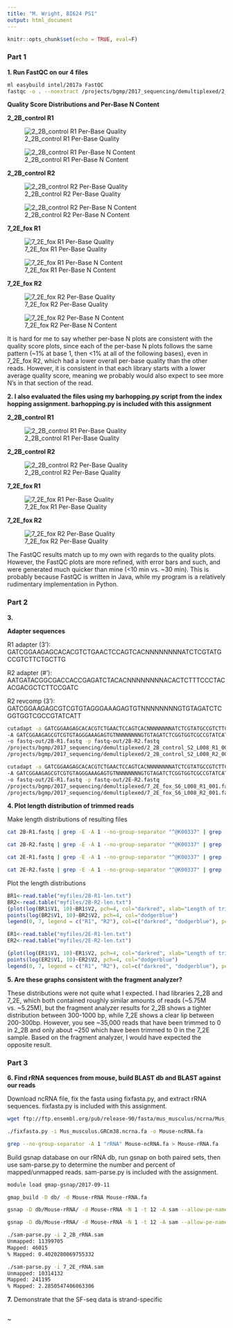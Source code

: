 ```yaml
---
title: "M. Wright, BI624 PS1"
output: html_document
---
```


```r
knitr::opts_chunk$set(echo = TRUE, eval=F)
```

### Part 1

**1. Run FastQC on our 4 files**

```bash
ml easybuild intel/2017a FastQC
fastqc -o . --noextract /projects/bgmp/2017_sequencing/demultiplexed/2_2B_control_S2_L008_R1_001.fastq.gz /projects/bgmp/2017_sequencing/demultiplexed/2_2B_control_S2_L008_R2_001.fastq.gz /projects/bgmp/2017_sequencing/demultiplexed/7_2E_fox_S6_L008_R1_001.fastq.gz /projects/bgmp/2017_sequencing/demultiplexed/7_2E_fox_S6_L008_R2_001.fastq.gz 

```

**Quality Score Distributions and Per-Base N Content**

**2_2B_control R1**

![2_2B_control R1 Per-Base Quality](fastqc-files/images/2B-R1/per_base_quality.png)

![2_2B_control R1 Per-Base N Content](fastqc-files/images/2B-R1/per_base_n_content.png)

**2_2B_control R2**

![2_2B_control R2 Per-Base Quality](fastqc-files/images/2B-R2/per_base_quality.png)

![2_2B_control R2 Per-Base N Content](fastqc-files/images/2B-R2/per_base_n_content.png)

**7_2E_fox R1**

![7_2E_fox R1 Per-Base Quality](fastqc-files/images/2E-R1/per_base_quality.png)

![7_2E_fox R1 Per-Base N Content](fastqc-files/images/2E-R1/per_base_n_content.png)

**7_2E_fox R2**

![7_2E_fox R2 Per-Base Quality](fastqc-files/images/2E-R2/per_base_quality.png)

![7_2E_fox R2 Per-Base N Content](fastqc-files/images/2E-R2/per_base_n_content.png)

It is hard for me to say whether per-base N plots are consistent with the quality score plots, since each of the per-base N plots follows the same pattern (~1% at base 1, then <1% at all of the following bases), even in 7_2E_fox R2, which had a lower overall per-base quality than the other reads. However, it is consistent in that each library starts with a lower average quality score, meaning we probably would also expect to see more N's in that section of the read.

**2. I also evaluated the files using my barhopping.py script from the index hopping assignment. barhopping.py is included with this assignment**

**2_2B_control R1**

![2_2B_control R1 Per-Base Quality](myfiles/2BR1qual.png)

**2_2B_control R2**

![2_2B_control R2 Per-Base Quality](myfiles/2BR2qual.png)

**7_2E_fox R1**

![7_2E_fox R1 Per-Base Quality](myfiles/2ER1qual.png)

**7_2E_fox R2**

![7_2E_fox R2 Per-Base Quality](myfiles/2ER2qual.png)



The FastQC results match up to my own with regards to the quality plots. However, the FastQC plots are more refined, with error bars and such, and were generated much quicker than mine (<10 min vs. ~30 min). This is probably because FastQC is written in Java, while my program is a relatively rudimentary implementation in Python.

### Part 2

**3.** 

**Adapter sequences**

R1 adapter (3'): GATCGGAAGAGCACACGTCTGAACTCCAGTCACNNNNNNNNATCTCGTATGCCGTCTTCTGCTTG

R2 adapter (#'): AATGATACGGCGACCACCGAGATCTACACNNNNNNNNACACTCTTTCCCTACACGACGCTCTTCCGATC

R2 revcomp (3'): GATCGGAAGAGCGTCGTGTAGGGAAAGAGTGTNNNNNNNNGTGTAGATCTCGGTGGTCGCCGTATCATT

```bash
cutadapt -a GATCGGAAGAGCACACGTCTGAACTCCAGTCACNNNNNNNNATCTCGTATGCCGTCTTCTGCTTG
-A GATCGGAAGAGCGTCGTGTAGGGAAAGAGTGTNNNNNNNNGTGTAGATCTCGGTGGTCGCCGTATCATT
-o fastq-out/2B-R1.fastq -p fastq-out/2B-R2.fastq
/projects/bgmp/2017_sequencing/demultiplexed/2_2B_control_S2_L008_R1_001.fastq.gz 
/projects/bgmp/2017_sequencing/demultiplexed/2_2B_control_S2_L008_R2_001.fastq.gz 

cutadapt -a GATCGGAAGAGCACACGTCTGAACTCCAGTCACNNNNNNNNATCTCGTATGCCGTCTTCTGCTTG
-A GATCGGAAGAGCGTCGTGTAGGGAAAGAGTGTNNNNNNNNGTGTAGATCTCGGTGGTCGCCGTATCATT
-o fastq-out/2E-R1.fastq -p fastq-out/2E-R2.fastq
/projects/bgmp/2017_sequencing/demultiplexed/7_2E_fox_S6_L008_R1_001.fastq.gz
/projects/bgmp/2017_sequencing/demultiplexed/7_2E_fox_S6_L008_R2_001.fastq.gz
```

**4. Plot length distribution of trimmed reads**

Make length distributions of resulting files

```bash
cat 2B-R1.fastq | grep -E -A 1 --no-group-separator "^@K00337" | grep -v "^@K00337" | awk '{print length($0);}' | sort | uniq -c > 2B-R1-len.txt

cat 2B-R2.fastq | grep -E -A 1 --no-group-separator "^@K00337" | grep -v "^@K00337" | awk '{print length($0);}' | sort | uniq -c > 2B-R2-len.txt

cat 2E-R1.fastq | grep -E -A 1 --no-group-separator "^@K00337" | grep -v "^@K00337" | awk '{print length($0);}' | sort | uniq -c > 2E-R1-len.txt

cat 2E-R2.fastq | grep -E -A 1 --no-group-separator "^@K00337" | grep -v "^@K00337" | awk '{print length($0);}' | sort | uniq -c > 2E-R2-len.txt
```

Plot the length distributions

```R
BR1<-read.table("myfiles/2B-R1-len.txt")
BR2<-read.table("myfiles/2B-R2-len.txt")
{plot(log(BR1$V1, 10)~BR1$V2, pch=4, col="darkred", xlab="Length of trimmed read", ylab="log10(number of reads)", main = "Length distribution of trimmed reads, 2B control")
points(log(BR2$V1, 10)~BR2$V2, pch=4, col="dodgerblue")
legend(0, 7, legend = c("R1", "R2"), col=c("darkred", "dodgerblue"), pch=4)}

ER1<-read.table("myfiles/2E-R1-len.txt")
ER2<-read.table("myfiles/2E-R2-len.txt")

{plot(log(ER1$V1, 10)~ER1$V2, pch=4, col="darkred", xlab="Length of trimmed read", ylab="log10(number of reads)", main = "Length distribution of trimmed reads, 2E fox")
points(log(ER2$V1, 10)~ER2$V2, pch=4, col="dodgerblue")
legend(0, 7, legend = c("R1", "R2"), col=c("darkred", "dodgerblue"), pch=4)}
```

**5. Are these graphs consistent with the fragment analyzer?**

These distributions were not quite what I expected. I had libraries 2_2B and 7_2E, which both contained roughly similar amounts of reads (~5.75M vs. ~5.25M), but the fragment analyzer results for 2_2B shows a tighter distribution between 300-1000 bp, while 7_2E shows a clear lip between 200-300bp. However, you see ~35,000 reads that have been trimmed to 0 in 2_2B and only about ~250 which have been trimmed to 0 in the 7_2E sample. Based on the fragment analyzer, I would have expected the opposite result.

### Part 3

**6. Find rRNA sequences from mouse, build BLAST db and BLAST against our reads**

Download ncRNA file, fix the fasta using fixfasta.py, and extract rRNA sequences. fixfasta.py is included with this assignment.

```bash
wget ftp://ftp.ensembl.org/pub/release-90/fasta/mus_musculus/ncrna/Mus_musculus.GRCm38.ncrna.fa.gz

./fixfasta.py -i Mus_musculus.GRCm38.ncrna.fa -o Mouse-ncRNA.fa

grep --no-group-separator -A 1 "rRNA" Mouse-ncRNA.fa > Mouse-rRNA.fa 
```

Build gsnap database on our rRNA db, run gsnap on both paired sets, then use sam-parse.py to determine the number and percent of mapped/unmapped reads. sam-parse.py is included with the assignment.

```bash
module load gmap-gsnap/2017-09-11

gmap_build -D db/ -d Mouse-rRNA Mouse-rRNA.fa

gsnap -D db/Mouse-rRNA/ -d Mouse-rRNA -N 1 -t 12 -A sam --allow-pe-name-mismatch fastq-out/2B-R1.fastq fastq-out/2B-R2.fastq > 2_2B_rRNA.sam

gsnap -D db/Mouse-rRNA/ -d Mouse-rRNA -N 1 -t 12 -A sam --allow-pe-name-mismatch fastq-out/2E-R1.fastq fastq-out/2E-R1.fastq > 7_2E_rRNA.sam

./sam-parse.py -i 2_2B_rRNA.sam 
Unmapped: 11399705
Mapped: 46015
% Mapped: 0.4020280069755332

./sam-parse.py -i 7_2E_rRNA.sam 
Unmapped: 10314132
Mapped: 241195
% Mapped: 2.2850547406063306
```

**7.** Demonstrate that the SF-seq data is strand-specific

```bash

```

~